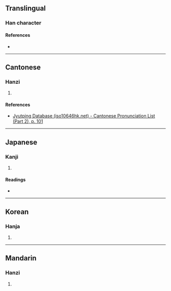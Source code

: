 {{character info}}
==Translingual==

===Han character===
{{Han char|rn=46|rad=山|as=13|sn=16|four=|canj=UTCD,XUTCD|ids=⿰山業}}

====References====
* {{Han ref|kx=0320.200|dkj=08507|dj=0620.230|hdz=10800.070|uh=5DAB|ud=23979}}

----

==Cantonese==

===Hanzi===
{{yue-hanzi|jyut=[[jip6]]|y=yip6}}

# {{rfdef|yue|sort=山13}}

====References====
* [http://www.iso10646hk.net/jp/document/download.jsp Jyutping Database (iso10646hk.net) - Cantonese Pronunciation List (Part 2), p. 101]

----

==Japanese==

===Kanji===
{{ja-kanji|grade=|rs=山13}}

# {{rfdef|ja|sort=山13}}

====Readings====
* {{ja-readings|on=ぎょう|kun=たか-い}}

----

==Korean==

===Hanja===
{{ko-hanja|hangeul=업|rv=eop|mr=ŏp}}

# {{rfdef|ko|sort=山13}}

----

==Mandarin==

===Hanzi===
{{cmn-hanzi|pin=[[yè]] ([[ye4]])|wg=yeh<sup>4</sup>}}

# {{rfdef|cmn|sort=山13}}